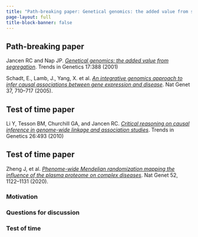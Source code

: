 ```yaml
---
title: "Path-breaking paper: Genetical genomics: the added value from segregation"
page-layout: full
title-block-banner: false
---
```


::: {.callout-note}
## Path-breaking paper
Jancen RC and Nap JP. [*Genetical genomics: the added value from segregation*](https://doi.org/10.1016/s0168-9525(01)02310-1). Trends in Genetics 17:388 (2001)

Schadt, E., Lamb, J., Yang, X. et al. [*An integrative genomics approach to infer causal associations between gene expression and disease*](https://doi.org/10.1038/ng1589). Nat Genet 37, 710–717 (2005).
:::



::: {.callout-note}
## Test of time paper

Li Y, Tesson BM, Churchill GA, and Jancen RC. [*Critical reasoning on causal inference in genome-wide linkage and association studies*](https://doi.org/10.1016%2Fj.tig.2010.09.002). Trends in Genetics 26:493 (2010)
:::

::: {.callout-note}
## Test of time paper
Zheng J, et al. [*Phenome-wide Mendelian randomization mapping the influence of the plasma proteome on complex diseases*](https://doi.org/10.1038/s41588-020-0682-6). Nat Genet 52, 1122–1131 (2020). 
:::

### Motivation

### Questions for discussion


### Test of time


